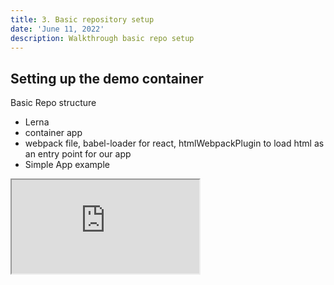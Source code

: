 ```yaml
---
title: 3. Basic repository setup
date: 'June 11, 2022'
description: Walkthrough basic repo setup
---
```


## Setting up the demo container

Basic Repo structure

- Lerna
- container app
- webpack file, babel-loader for react, htmlWebpackPlugin to load html as an entry point for our app
- Simple App example

<div className="iframe-container">
  <iframe
    src="https://codesandbox.io/embed/mfe-intro-basic-setup-u9sc68?editorsize=30&view=split&fontsize=14&moduleview=1&theme=dark&hidenavigation=1"
    style={{
      width: '100%',
      height: '600px',
      border: '0',
      borderRadius: '4px',
      overflow: 'hidden',
    }}
    title="mfe-intro-basic-setup"
    allow="accelerometer; ambient-light-sensor; camera; encrypted-media; geolocation; gyroscope; hid; microphone; midi; payment; usb; vr; xr-spatial-tracking"
    sandbox="allow-forms allow-modals allow-popups allow-presentation allow-same-origin allow-scripts"
  />
  >
</div>

<hr />
<br />
## Setting up the child container app with mod fed

- Mod fed plugin
  - Child app exposes App.jsx
  - Container app consumes App.jsx as remote
  - Refactor entry point in container app to include bootstrap.js
    - Gives webpack the opportunity for webpack to fetch new runtime dependency from childapp
  - Webpack config explanation:
    - name: name of current app, used by consumer if app exposes remote
    - filename: name of file that exposes list of remotes and how to load them
    - [remotes](https://webpack.js.org/guides/public-path/): LHS: module used when importing in consumer app (e.g. `import App from 'child/App'`), RHS: name field in child's webpack file @ protocol and url to fetch remote from
    - shared: will be explained in next section
    - [publicPath](https://webpack.js.org/guides/public-path/).:
      - Base path for assets within the application: Its used by webpack to point code loaded to the browser to other files bundled by webpack

<div className="iframe-container">
  <iframe
    src="https://codesandbox.io/embed/mfe-intro-mod-fed-with-child-sc2mui?editorsize=30&view=split&fontsize=14&moduleview=1&theme=dark&hidenavigation=1"
    style={{
      width: '100%',
      height: '600px',
      border: '0',
      borderRadius: '4px',
      overflow: 'hidden',
    }}
    title="mfe-intro-mod-fed-with-child"
    allow="accelerometer; ambient-light-sensor; camera; encrypted-media; geolocation; gyroscope; hid; microphone; midi; payment; usb; vr; xr-spatial-tracking"
    sandbox="allow-forms allow-modals allow-popups allow-presentation allow-same-origin allow-scripts"
  />
</div>

The following files are generated by the container app:

1. main.js: Entry point, contains content of index.js
2. bootstrap.js: Contains dependencies of container app (such as child app's remote). Allows webpack to know it has to fetch remote before running this file.

Sequence of events on the browser when you start up the app:

1. main.js from container is loaded and executed
2. bootstrap.js is loaded from container, theres a dependency there from child
3. remoteEntry.js is loaded from child app, dependencies from remoteEntry of child app are loaded next (App.js)

   <div style={{ position: 'relative', height: '300px', margin: '32px' }}>
     <Image
       src="/assets/bootstrap-entry.png"
       alt="monolithic-to-micro-services.png"
       layout={'fill'}
       objectFit={'contain'}
     />
   </div>
